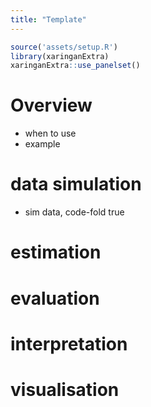 ---
title: "Template"
---


```{r setup, include=FALSE}
source('assets/setup.R')
library(xaringanExtra)
xaringanExtra::use_panelset()
```

# Overview

- when to use
- example

# data simulation

- sim data, code-fold true

# estimation


# evaluation


# interpretation 


# visualisation


